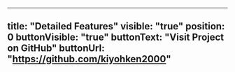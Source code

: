 ---
title: "Detailed Features"
visible: "true"
position: 0
buttonVisible: "true"
buttonText: "Visit Project on GitHub"
buttonUrl: "https://github.com/kiyohken2000"
----